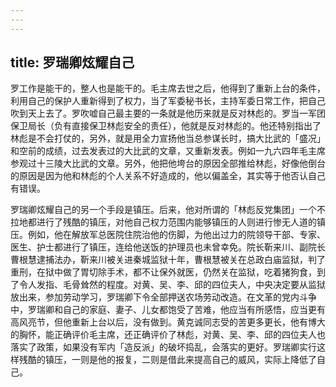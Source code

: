 ```yaml
---
---
---
```

title: 罗瑞卿炫耀自己
---




罗工作是能干的，整人也是能干的。毛主席去世之后，他得到了重新上台的条件，利用自己的保护人重新得到了权力，当了军委秘书长，主持军委日常工作，把自己吹到天上去了。罗吹嘘自己最主要的一条就是他历来就是反对林彪的。罗当一军团保卫局长（负有直接保卫林彪安全的责任），他就是反对林彪的。他还特别指出了林彪是不会打仗的，另外，就是用全力宣扬他当总参谋长时，搞大比武的「盛况」和空前的成绩，过去发表过的大比武的文章，又重新发表。例如一九六四年毛主席参观过十三陵大比武的文章。另外，他把他垮台的原因全部推给林彪，好像他倒台的原因是因为他和林彪的个人关系不好造成的，他以偏盖全，其实等于他否认自己有错误。

罗瑞卿炫耀自己的另一个手段是镇压。后来，他对所谓的「林彪反党集团」一个不拉地都进行了残酷的镇压，对他自己权力范围内能够镇压的人则进行惨无人道的镇压。例如，他在解放军总医院住院治他的伤脚，为他出过力的院领导干部、专家、医生、护士都进行了镇压，连给他送饭的护理员也未曾幸免。院长靳来川、副院长曹根慧逮捕法办，靳来川被关进秦城监狱十年，曹根慧被关在总政白庙监狱，判了重刑，在狱中做了胃切除手术，都不让保外就医，仍然关在监狱，吃着猪狗食，到了令人发指、毛骨耸然的程度。对黄、吴、李、邱的四位夫人，中央决定要从监狱放出来，参加劳动学习，罗瑞卿下令全部押送农场劳动改造。在文革的党内斗争中，罗瑞卿和自己的家庭、妻子、儿女都饱受了苦难，他应当有所感悟，应当更有高风亮节，但他重新上台以后，没有做到。黄克诚同志受的苦更多更长，他有博大的胸怀，能正确评价毛主席，还正确评价了林彪，对黄、吴、李、邱的四位夫人也落实了政策，如果没有军内「造反派」的破坏捣乱，会落实的更好。罗瑞卿实行这样残酷的镇压，一则是他的报复，二则是借此来提高自己的威风，实际上降低了自己。